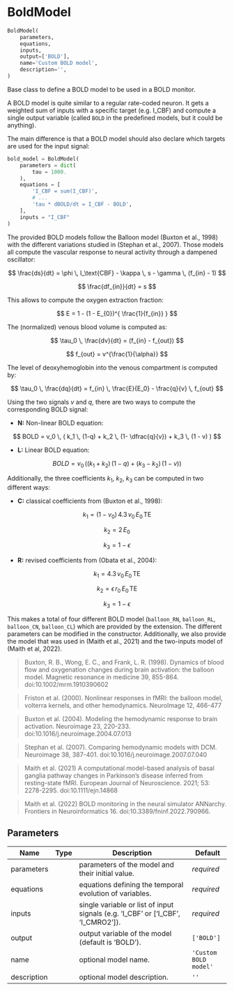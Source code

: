 # BoldModel { #ANNarchy.extensions.bold.BoldModel.BoldModel }

```python
BoldModel(
    parameters,
    equations,
    inputs,
    output=['BOLD'],
    name='Custom BOLD model',
    description='',
)
```

Base class to define a BOLD model to be used in a BOLD monitor.

A BOLD model is quite similar to a regular rate-coded neuron. It gets a weighted sum of inputs with a specific target (e.g. I_CBF) and compute a single output variable (called `BOLD` in the predefined models, but it could be anything).

The main difference is that a BOLD model should also declare which targets are used for the input signal:

```python
bold_model = BoldModel(
    parameters = dict(
        tau = 1000.
    ),
    equations = [
        'I_CBF = sum(I_CBF)',
        # ...
        'tau * dBOLD/dt = I_CBF - BOLD',
    ],
    inputs = "I_CBF"
)
```

The provided BOLD models follow the Balloon model (Buxton et al., 1998) with the different variations studied in (Stephan et al., 2007). Those models all compute the vascular response to neural activity through a dampened oscillator:

$$
    \frac{ds}{dt} = \phi \, I_\text{CBF} - \kappa \, s - \gamma \, (f_{in} - 1)
$$

$$
    \frac{df_{in}}{dt} = s
$$

This allows to compute the oxygen extraction fraction:

$$
    E = 1 - (1 - E_{0})^{ \frac{1}{f_{in}} }
$$

The (normalized) venous blood volume is computed as:

$$
    \tau_0 \, \frac{dv}{dt} = (f_{in} - f_{out})
$$

$$
    f_{out} = v^{\frac{1}{\alpha}}
$$

The level of deoxyhemoglobin into the venous compartment is computed by:

$$
    \tau_0 \, \frac{dq}{dt} = f_{in} \, \frac{E}{E_0} - \frac{q}{v} \, f_{out}
$$

Using the two signals $v$ and $q$, there are two ways to compute the corresponding BOLD signal:

* **N:** Non-linear BOLD equation:

$$
    BOLD = v_0 \, ( k_1 \, (1-q) + k_2 \, (1- \dfrac{q}{v}) + k_3 \, (1 - v) )
$$

* **L:** Linear BOLD equation:

$$
    BOLD = v_0 \, ((k_1 + k_2) \, (1 - q) + (k_3 - k_2) \, (1 - v)) 
$$

Additionally, the three coefficients $k_1$, $k_2$, $k_3$ can be computed in two different ways:

* **C:** classical coefficients from (Buxton et al., 1998):

$$k_1            = (1 - v_0) \, 4.3 \, v_0 \, E_0 \, \text{TE}$$

$$k_2            = 2 \, E_0$$

$$k_3            = 1 - \epsilon$$

* **R:** revised coefficients from (Obata et al., 2004):

$$k_1            = 4.3 \, v_0 \, E_0 \, \text{TE}$$

$$k_2            = \epsilon \, r_0 \, E_0 \, \text{TE}$$

$$k_3            = 1 - \epsilon$$

This makes a total of four different BOLD model (`balloon_RN`, `balloon_RL`, `balloon_CN`, `balloon_CL`) which are provided by the extension. The different parameters can be modified in the constructor. Additionally, we also provide the model that was used in (Maith et al., 2021) and the two-inputs model of (Maith et al, 2022).

> Buxton, R. B., Wong, E. C., and Frank, L. R. (1998). Dynamics of blood flow and oxygenation changes during brain activation: the balloon model. Magnetic resonance in medicine 39, 855-864. doi:10.1002/mrm.1910390602

> Friston et al. (2000). Nonlinear responses in fMRI: the balloon model, volterra kernels, and other hemodynamics. NeuroImage 12, 466-477

> Buxton et al. (2004). Modeling the hemodynamic response to brain activation. Neuroimage 23, 220-233. doi:10.1016/j.neuroimage.2004.07.013

> Stephan et al. (2007). Comparing hemodynamic models with DCM. Neuroimage 38, 387-401. doi:10.1016/j.neuroimage.2007.07.040

> Maith et al. (2021) A computational model-based analysis of basal ganglia pathway changes in Parkinson's disease inferred from resting-state fMRI. European Journal of Neuroscience. 2021; 53: 2278-2295. doi:10.1111/ejn.14868 

> Maith et al. (2022) BOLD monitoring in the neural simulator ANNarchy. Frontiers in Neuroinformatics 16. doi:10.3389/fninf.2022.790966.

## Parameters {.doc-section .doc-section-parameters}

| Name        | Type   | Description                                                                      | Default               |
|-------------|--------|----------------------------------------------------------------------------------|-----------------------|
| parameters  |        | parameters of the model and their initial value.                                 | _required_            |
| equations   |        | equations defining the temporal evolution of variables.                          | _required_            |
| inputs      |        | single variable or list of input signals (e.g. 'I_CBF' or ['I_CBF', 'I_CMRO2']). | _required_            |
| output      |        | output variable of the model (default is 'BOLD').                                | `['BOLD']`            |
| name        |        | optional model name.                                                             | `'Custom BOLD model'` |
| description |        | optional model description.                                                      | `''`                  |